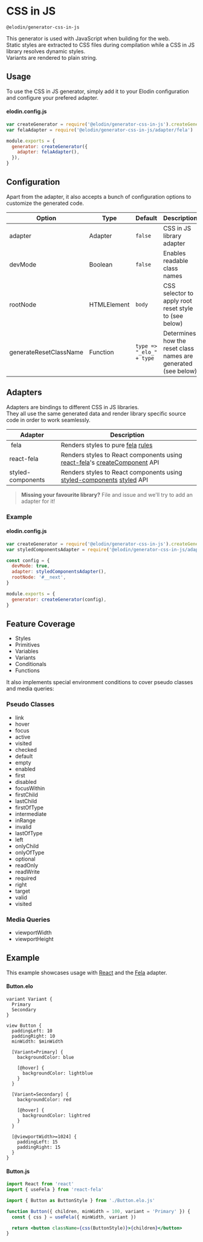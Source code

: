 

# CSS in JS

`@elodin/generator-css-in-js`

This generator is used with JavaScript when building for the web.<br />
Static styles are extracted to CSS files during compilation while a CSS in JS library resolves dynamic styles.<br/>
Variants are rendered to plain string.

## Usage

To use the CSS in JS generator, simply add it to your Elodin configuration and configure your prefered adapter.

#### elodin.config.js

```javascript
var createGenerator = require('@elodin/generator-css-in-js').createGenerator
var felaAdapter = require('@elodin/generator-css-in-js/adapter/fela')

module.exports = {
  generator: createGenerator({
    adapter: felaAdapter(),
  }),
}
```

## Configuration

Apart from the adapter, it also accepts a bunch of configuration options to customize the generated code.

| Option                 | Type        | Default                  | Description                                                    |
| ---------------------- | ----------- | ------------------------ | -------------------------------------------------------------- |
| adapter                | Adapter     | `false`                  | CSS in JS library adapter                                      |
| devMode                | Boolean     | `false`                  | Enables readable class names                                   |
| rootNode               | HTMLElement | `body`                   | CSS selector to apply root reset style to (see below)          |
| generateResetClassName | Function    | `type => "_elo_" + type` | Determines how the reset class names are generated (see below) |

## Adapters

Adapters are bindings to different CSS in JS libraries.<br />
They all use the same generated data and render library specific source code in order to work seamlessly.<br />

| Adapter           | Description                                                                                                                                                                                                  |
| ----------------- | ------------------------------------------------------------------------------------------------------------------------------------------------------------------------------------------------------------ |
|  fela             | Renders styles to pure [fela](http://fela.js.org) [rules](http://fela.js.org/docs/basics/Rules.html)                                                                                                         |
| react-fela        | Renders styles to React components using [react-fela](https://github.com/robinweser/fela/tree/master/packages/react-fela)'s [createComponent](http://fela.js.org/docs/api/bindings/createComponent.html) API |
| styled-components | Renders styles to React components using [styled-components](https://www.styled-components.com) [styled](https://www.styled-components.com/docs/api#styled) API                                              |

> **Missing your favourite library?** File and issue and we'll try to add an adapter for it!

### Example

#### elodin.config.js

```javascript
var createGenerator = require('@elodin/generator-css-in-js').createGenerator
var styledComponentsAdapter = require('@elodin/generator-css-in-js/adapter/styled-components')

const config = {
  devMode: true,
  adapter: styledComponentsAdapter(),
  rootNode: '#__next',
}

module.exports = {
  generator: createGenerator(config),
}
```

## Feature Coverage

- Styles
- Primitives
- Variables
- Variants
- Conditionals
- Functions

It also implements special environment conditions to cover pseudo classes and media queries:

### Pseudo Classes

- link
- hover
- focus
- active
- visited
- checked
- default
- empty
- enabled
- first
- disabled
- focusWithin
- firstChild
- lastChild
- firstOfType
- intermediate
- inRange
- invalid
- lastOfType
- left
- onlyChild
- onlyOfType
- optional
- readOnly
- readWrite
- required
- right
- target
- valid
- visited

### Media Queries

- viewportWidth
- viewportHeight

## Example

This example showcases usage with [React](https://reactjs.org) and the [Fela](http://fela.js.org) adapter.<br />

#### Button.elo

```elo
variant Variant {
  Primary
  Secondary
}

view Button {
  paddingLeft: 10
  paddingRight: 10
  minWidth: $minWidth

  [Variant=Primary] {
    backgroundColor: blue

    [@hover] {
      backgroundColor: lightblue
    }
  }

  [Variant=Secondary] {
    backgroundColor: red

    [@hover] {
      backgroundColor: lightred
    }
  }

  [@viewportWidth>=1024] {
    paddingLeft: 15
    paddingRight: 15
  }
}
```

#### Button.js

```jsx
import React from 'react'
import { useFela } from 'react-fela'

import { Button as ButtonStyle } from './Button.elo.js'

function Button({ children, minWidth = 100, variant = 'Primary' }) {
  const { css } = useFela({ minWidth, variant })

  return <button className={css(ButtonStyle)}>{children}</button>
}
```
